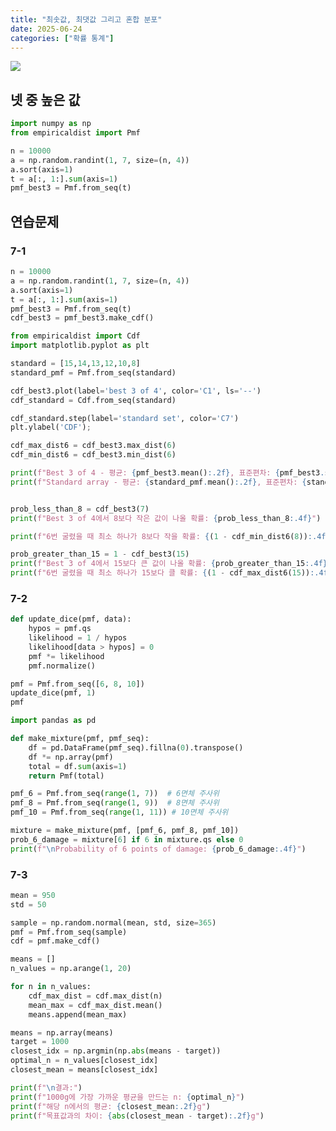 ```yaml
---
title: "최솟값, 최댓값 그리고 혼합 분포"
date: 2025-06-24
categories: ["확률 통계"]
---
```


![](/img/stat-thumb.jpg){.post-thumbnail}

## 넷 중 높은 값

```python
import numpy as np
from empiricaldist import Pmf

n = 10000
a = np.random.randint(1, 7, size=(n, 4))
a.sort(axis=1)
t = a[:, 1:].sum(axis=1)
pmf_best3 = Pmf.from_seq(t)
```

## 연습문제

### 7-1

```python
n = 10000
a = np.random.randint(1, 7, size=(n, 4))
a.sort(axis=1)
t = a[:, 1:].sum(axis=1)
pmf_best3 = Pmf.from_seq(t)
cdf_best3 = pmf_best3.make_cdf()
```

```python
from empiricaldist import Cdf
import matplotlib.pyplot as plt

standard = [15,14,13,12,10,8]
standard_pmf = Pmf.from_seq(standard)

cdf_best3.plot(label='best 3 of 4', color='C1', ls='--')
cdf_standard = Cdf.from_seq(standard)

cdf_standard.step(label='standard set', color='C7')
plt.ylabel('CDF');

cdf_max_dist6 = cdf_best3.max_dist(6)
cdf_min_dist6 = cdf_best3.min_dist(6)
```

```python
print(f"Best 3 of 4 - 평균: {pmf_best3.mean():.2f}, 표준편차: {pmf_best3.std():.2f}")
print(f"Standard array - 평균: {standard_pmf.mean():.2f}, 표준편차: {standard_pmf.std():.2f}")


prob_less_than_8 = cdf_best3(7)
print(f"Best 3 of 4에서 8보다 작은 값이 나올 확률: {prob_less_than_8:.4f}")

print(f"6번 굴렸을 때 최소 하나가 8보다 작을 확률: {(1 - cdf_min_dist6(8)):.4f}")

prob_greater_than_15 = 1 - cdf_best3(15)
print(f"Best 3 of 4에서 15보다 큰 값이 나올 확률: {prob_greater_than_15:.4f}")
print(f"6번 굴렸을 때 최소 하나가 15보다 클 확률: {(1 - cdf_max_dist6(15)):.4f}")
```

### 7-2

```python
def update_dice(pmf, data):
    hypos = pmf.qs
    likelihood = 1 / hypos
    likelihood[data > hypos] = 0
    pmf *= likelihood
    pmf.normalize()

pmf = Pmf.from_seq([6, 8, 10])
update_dice(pmf, 1)
pmf
```

```python
import pandas as pd

def make_mixture(pmf, pmf_seq):
    df = pd.DataFrame(pmf_seq).fillna(0).transpose()
    df *= np.array(pmf)
    total = df.sum(axis=1)
    return Pmf(total)

pmf_6 = Pmf.from_seq(range(1, 7))  # 6면체 주사위
pmf_8 = Pmf.from_seq(range(1, 9))  # 8면체 주사위
pmf_10 = Pmf.from_seq(range(1, 11)) # 10면체 주사위

mixture = make_mixture(pmf, [pmf_6, pmf_8, pmf_10])
prob_6_damage = mixture[6] if 6 in mixture.qs else 0
print(f"\nProbability of 6 points of damage: {prob_6_damage:.4f}")
```

### 7-3

```python
mean = 950
std = 50

sample = np.random.normal(mean, std, size=365)
pmf = Pmf.from_seq(sample)
cdf = pmf.make_cdf()
```

```python
means = []
n_values = np.arange(1, 20)

for n in n_values:
    cdf_max_dist = cdf.max_dist(n)
    mean_max = cdf_max_dist.mean()
    means.append(mean_max)

means = np.array(means)
target = 1000
closest_idx = np.argmin(np.abs(means - target))
optimal_n = n_values[closest_idx]
closest_mean = means[closest_idx]

print(f"\n결과:")
print(f"1000g에 가장 가까운 평균을 만드는 n: {optimal_n}")
print(f"해당 n에서의 평균: {closest_mean:.2f}g")
print(f"목표값과의 차이: {abs(closest_mean - target):.2f}g")
```


